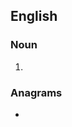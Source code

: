 ==English==

===Noun===
{{head|en|noun plural form}}

# {{plural of|spirene|lang=en}}

===Anagrams===
* {{l|en|ripeness}}